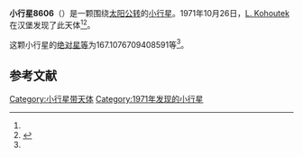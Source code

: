 {{Infobox planet
| bgcolour = #FFFFC0
| name = 8606
| symbol = 
| image = 
| caption = 
| discovery = yes
| discovery_ref = 
| discoverer = [[L._Kohoutek|L. Kohoutek]]
| discovery_site = [[汉堡|汉堡]] 
| discovered = 1971年10月26日
| designations = yes
| mp_name = 
| named_after = 
| alt_names = 1971 UG/ 1980 RT3 / 1995 UZ44
| mp_category = [[主带小行星|主带小行星]]
| orbit_ref = <ref name="a">[http://ssd.jpl.nasa.gov/sbdb.cgi?sstr=8606 8606] {{Wayback|url=http://ssd.jpl.nasa.gov/sbdb.cgi?sstr=8606 |date=20210807122215 }}，小行星數據庫瀏覽器（JPL Small-Body Database Browser）－[[美国国家航空航天局|美国国家航空航天局]]喷气推进实验室</ref>
| epoch = 2456400.5 (2013年4月18日更新)
| aphelion = {{convert|2.98509792441748|AU|km|3|abbr=on|lk=out}}
| perihelion = {{convert|2.718803667651297|AU|km|3|abbr=on}}
| semimajor = {{convert|2.851950796034388|AU|km|3|abbr=on}}
| eccentricity = 0.046686334
| period = 1759.184823 [[日|日]]<br />4.82[[儒略年|儒略年]]
| avg_speed = 
| inclination = 11.85920584305994
| asc_node = 216.6708470219851
| mean_anomaly = 
| arg_peri = 167.1076709408591
| satellites = 
| physical_characteristics = yes
| dimensions = 
| mass = 
| density = 
| surface_grav = 
| escape_velocity = 
| sidereal_day = 
| axial_tilt = 
| pole_ecliptic_lat = 
| pole_ecliptic_lon = 
| albedo = 
| temperatures= 
| temp_name1 = 
| mean_temp_1 = 
| max_temp_1 = 
| temp_name2 = 
| max_temp_2 = 
| spectral_type = 
| abs_magnitude = 167.1076709408591
}}

'''小行星8606'''（{{lang-en|8606}}）是一颗围绕[[太阳|太阳]][[公转|公转]]的[[小行星|小行星]]。1971年10月26日，[[L._Kohoutek|L. Kohoutek]]在汉堡发现了此天体<ref name="a" /><ref>{{cite news|title=小行星列表|url=http://cfa-www.harvard.edu/iau/lists/NumberedMPs.txt|accessdate=2013-07-08|newspaper=哈佛大学|archive-date=2008-05-17|archive-url=https://web.archive.org/web/20080517010638/http://cfa-www.harvard.edu/iau/lists/NumberedMPs.txt|dead-url=no}}</ref>。

这颗小行星的[[绝对星等|绝对星等]]为167.1076709408591等<ref name="a" />。

==参考文献==
{{reflist}}
{{Minor Planet Number|[[小行星8605|小行星8605]]|[[小行星8607|小行星8607]]}}

{{小天体}}

[[Category:小行星带天体|Category:小行星带天体]]
[[Category:1971年发现的小行星|Category:1971年发现的小行星]]

{{asteroid-stub}}